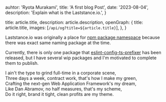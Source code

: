 
  auhtor: 'Ryota Murakami',
  title: 'A first blog Post',
  date: '2023-08-04',
  description: 'Explain what is the Laststance.io.',
}

  title: article.title,
  description: article.description,
  openGraph: {
    title: article.title,
    images: [`/api/og?title=${article.title}`],
  },
}


Laststance.io was originally a place for [npm package namespace](https://docs.npmjs.com/about-organization-scopes-and-packages) because there was exact same naming package at the time.

Currently, there is only one package that [eslint-config-ts-prefixer](https://github.com/laststance/eslint-config-ts-prefixer) has been released, but I have several wip packages and I'm motivated to complete them to publish.

I ain't the type to grind full-time in a corporate scene,\
Three days a week, contract work, that's how I make my green,\
Crafting the next-gen Web Application Framework's my dream,\
Like Dan Abramov, no half measures, that's my scheme,\
Do it right, brand it tight, clean profits are my theme.
